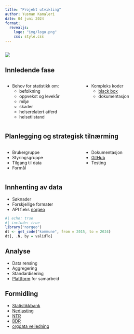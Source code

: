 ```yaml
---
title: "Projekt utvikling"
author: Yusman Kamaleri
date: 04 juni 2024
format:
  revealjs:
    logo: "img/logo.png"
    css: style.css
---
```


##  {.center} 

![](img/process.png)


## Innledende fase
:::: {.columns}

:::{.column width="50%"}
- Behov for statistikk om:
    - befolkning
    - oppvekst og levekår
    - miljø
    - skader
    - helserelatert atferd
    - helsetilstand
:::

::: {.column width="50%"}
- Kompleks koder
  - [black box](https://github.com/helseprofil/khfunctions/blob/hist/KHfunctions.R)
  - dokumentasjon
:::

::::


## Planlegging og strategisk tilnærming

:::: {.columns}

::: {.column width="50%"}
- Brukergruppe
- Styringsgruppe
- Tilgang til data
- Formål
:::

::: {.column width="50%"}
- Dokumentasjon
- [GitHub](https://github.com/helseprofil)
- Testing
:::

::::

## Innhenting av data 

- Søknader
- Forskjellige formater 
- API f.eks [norgeo](https://helseprofil.github.io/norgeo/)

```r
#| echo: true
#| include: true
library("norgeo")
dt <- get_code("kommune", from = 2015, to = 2024)
dt[, .N, by = validTo]
```


## Analyse

- Data rensing
- Aggregering
- Standardisering
- [Plattform](https://github.com/helseprofil/orgdata) for samarbeid

## Formidling

- [Statistikkbank](https://khs.fhi.no/webview/)
- [Nedlasting](https://www.fhi.no/he/folkehelse/folkehelseprofil/)
- [NTR](https://ybkamaleri.github.io/traume/)
- [BDR](https://bdreg.github.io/)
- [orgdata veiledning](https://www.youtube.com/watch?v=PhEQq4iWJCY)
